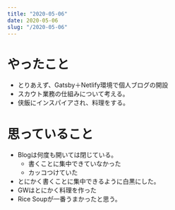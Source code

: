 ```yaml
---
title: "2020-05-06"
date: 2020-05-06
slug: "/2020-05-06"
---
```


# やったこと
- とりあえず、Gatsby＋Netlify環境で個人ブログの開設
- スカウト業務の仕組みについて考える。
- 侠飯にインスパイアされ、料理をする。

# 思っていること
- Blogは何度も開いては閉じている。
  - 書くことに集中できていなかった
  - カッコつけていた
- とにかく書くことに集中できるように白黒にした。
- GWはとにかく料理を作った
- Rice Soupが一番うまかったと思う。
